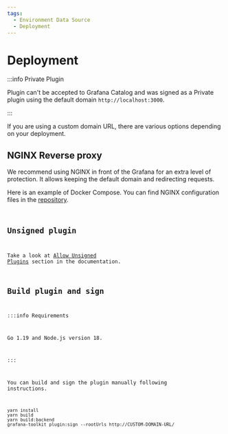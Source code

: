 ```yaml
---
tags:
  - Environment Data Source
  - Deployment
---
```



# Deployment

:::info Private Plugin

Plugin can't be accepted to Grafana Catalog and was signed as a Private plugin using the default domain `http://localhost:3000`.

:::

If you are using a custom domain URL, there are various options depending on your deployment.

## NGINX Reverse proxy

We recommend using NGINX in front of the Grafana for an extra level of protection. It allows keeping the default domain and redirecting requests.

Here is an example of Docker Compose. You can find NGINX configuration files in the [repository](https://github.com/VolkovLabs/volkovlabs-env-datasource).

<Code
  url="https://github.com/VolkovLabs/volkovlabs-env-datasource/blob/main/docker-compose-nginx.yml"
  language="yaml"
/>

## Unsigned plugin

Take a look at [Allow Unsigned Plugins](/grafana/allow-unsigned/) section in the documentation.

## Build plugin and sign

:::info Requirements

Go 1.19 and Node.js version 18.

:::

You can build and sign the plugin manually following instructions.

```
yarn install
yarn build
yarn build:backend
grafana-toolkit plugin:sign --rootUrls http://CUSTOM-DOMAIN-URL/
```
